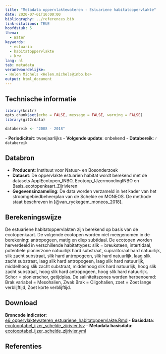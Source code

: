 ```yaml
---
title: "Metadata oppervlaktewateren - Estuariene habitatoppervlakte"
date: 2020-07-01T10:00:00
bibliography: ../references.bib
link-citations: TRUE
hoofdstuk: 5
thema:
  - Water
keywords:
  - estuaria
  - habitatoppervlakte
  - krw
lang: nl
tab: metadata
verantwoordelijke:
- Helen Michels <Helen.michels@inbo.be>
output: html_document
---
```

## Technische informatie

```r
library(knitr)
opts_chunk$set(echo = FALSE, message = FALSE, warning = FALSE)
library(git2rdata)
```

```r
databereik <- "2008 - 2018"
```
\- **Periodiciteit**: tweejaarlijks
\- **Volgende update**: onbekend
\- **Databereik**: `r databereik`

## Databron

- **Producent**: Instituut voor Natuur- en Bosonderzoek
- **Dataset**: De oppervlakte estuarien habitat wordt berekend met de datasets ApplEcotopen_INBO, Ecotoop_IJzermondingINBO en Basis_ecotopenkaart_Zijrivieren 
- **Gegevensinzameling**: De data worden verzameld in het kader van het stroomgebiedbeheerplan van de Schelde en MONEOS. De methode staat beschreven in [@van_ryckegem_moneos_2018].


## Berekeningswijze

De estuariene habitatoppervlakten zijn berekend op basis van de ecotopenkaart.
De volgende ecotopen worden niet meegenomen in de berekening: antropogeen, matig en diep subtidaal.
De ecotopen worden herverdeeld in verschillende habitattypes:
slik = breuksteen, intertidaal, potentiele pionierzone natuurlijk hard substraat, supralitoraal hard natuurlijk, slik zacht substraat, slik hard antropogeen, slik hard natuurlijk, laag slik zacht substraat, laag slik hard antropogeen, laag slik hard natuurlijk, middelhoog slik zacht substraat, middelhoog slik hard natuurlijk, hoog slik zacht substraat, hoog slik hard antropogeen, hoog slik hard natuurlijk. 
Schor = pionierschor, getijdplas.
De saliniteitszones worden herbenoemd:
Brak variabel = Mesohalien,
Zwak Brak = Oligohalien,
zoet = Zoet lange verblijftijd, Zoet korte verblijftijd.

## Download

**Broncode indicator**: [e6_oppervlaktewateren_estuariene_habitatoppervlakte.Rmd](../e6_oppervlaktewateren_estuariene_habitatoppervlakte/e6_oppervlaktewateren_estuariene_habitatoppervlakte.Rmd)
- **Basisdata**: [ecotooptabel_ijzer_schelde_zijrivier.tsv](../e6_oppervlaktewateren_estuariene_habitatoppervlakte/ecotooptabel_ijzer_schelde_zijrivier.tsv)
- **Metadata basisdata**: [ecotooptabel_ijzer_schelde_zijrivier.yml](../e6_oppervlaktewateren_estuariene_habitatoppervlakte/ecotooptabel_ijzer_schelde_zijrivier.yml)

## Referenties
